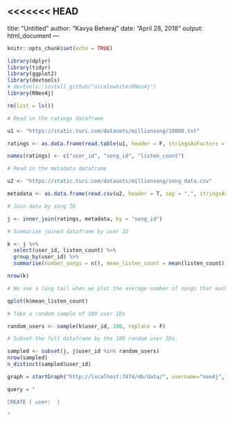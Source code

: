 <<<<<<< HEAD
---
title: "Untitled"
author: "Kavya Beheraj"
date: "April 28, 2018"
output: html_document
---

```{r setup, include=FALSE}
knitr::opts_chunk$set(echo = TRUE)
```

```{r, message=FALSE, warning=FALSE}
library(dplyr)
library(tidyr)
library(ggplot2)
library(devtools)
# devtools::install_github("nicolewhite/RNeo4j")
library(RNeo4j)
```



```{r}
rm(list = ls())
```



```{r}

# Read in the ratings dataframe

u1 <- "https://static.turi.com/datasets/millionsong/10000.txt"

ratings <- as.data.frame(read.table(u1, header = F, stringsAsFactors = F))

names(ratings) <- c("user_id", "song_id", "listen_count")

```

```{r}

# Read in the metadata dataframe

u2 <- "https://static.turi.com/datasets/millionsong/song_data.csv"

metadata <- as.data.frame(read.csv(u2, header = T, sep = ",", stringsAsFactors = F))

```


```{r}

# Join data by song ID

j <- inner_join(ratings, metadata, by = "song_id")

```


```{r}

# Summarize joined dataframe by user ID

k <- j %>%
  select(user_id, listen_count) %>%
  group_by(user_id) %>%
  summarise(number_songs = n(), mean_listen_count = mean(listen_count), sum_listen_count = sum(listen_count))

nrow(k)

```

```{r}
# We see a long tail when we plot the average number of songs that each user listened to.

qplot(k$mean_listen_count)

```

```{r}
# Take a random sample of 100 user IDs

random_users <- sample(k$user_id, 100, replace = F)
```

```{r}
# Subset the full dataframe by the 100 random user IDs.

sampled <- subset(j, j$user_id %in% random_users)
nrow(sampled)
n_distinct(sampled$user_id)

```



```{r}

graph = startGraph("http://localhost:7474/db/data/", username="neo4j", password="7u4!9jHBzrJA9C$@")

```


```{r}

query = "

CREATE ( user:  )

"

```
